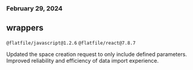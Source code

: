 ### February 29, 2024

## wrappers

`@flatfile/javascript@1.2.6`
`@flatfile/react@7.8.7`

Updated the space creation request to only include defined parameters. Improved reliability and efficiency of data import experience.
